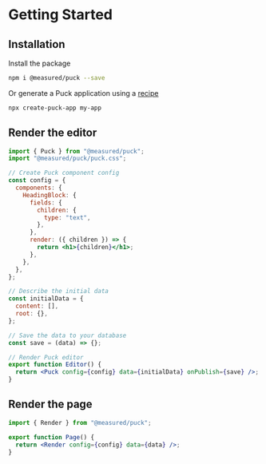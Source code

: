 # Getting Started

## Installation

Install the package

```sh npm2yarn copy
npm i @measured/puck --save
```

Or generate a Puck application using a [recipe](recipes)

```sh copy
npx create-puck-app my-app
```

## Render the editor

```jsx copy filename="Editor.jsx"
import { Puck } from "@measured/puck";
import "@measured/puck/puck.css";

// Create Puck component config
const config = {
  components: {
    HeadingBlock: {
      fields: {
        children: {
          type: "text",
        },
      },
      render: ({ children }) => {
        return <h1>{children}</h1>;
      },
    },
  },
};

// Describe the initial data
const initialData = {
  content: [],
  root: {},
};

// Save the data to your database
const save = (data) => {};

// Render Puck editor
export function Editor() {
  return <Puck config={config} data={initialData} onPublish={save} />;
}
```

## Render the page

```jsx copy filename="Page.jsx"
import { Render } from "@measured/puck";

export function Page() {
  return <Render config={config} data={data} />;
}
```
